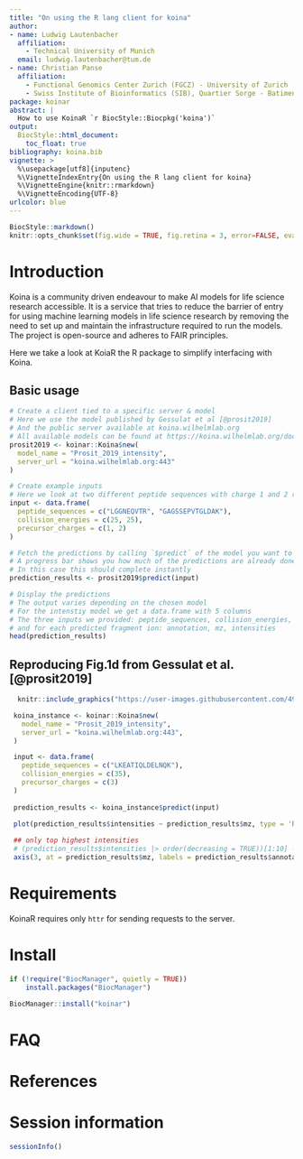 ```yaml
---
title: "On using the R lang client for koina"
author:
- name: Ludwig Lautenbacher
  affiliation:
    - Technical University of Munich
  email: ludwig.lautenbacher@tum.de
- name: Christian Panse
  affiliation:
    - Functional Genomics Center Zurich (FGCZ) - University of Zurich | ETH Zurich, Winterthurerstrasse 190, CH-8057 Zurich, Switzerland
    - Swiss Institute of Bioinformatics (SIB), Quartier Sorge - Batiment Amphipole, CH-1015 Lausanne, Switzerland
package: koinar
abstract: |
  How to use KoinaR `r BiocStyle::Biocpkg('koina')`
output:
  BiocStyle::html_document:
    toc_float: true
bibliography: koina.bib
vignette: >
  %\usepackage[utf8]{inputenc}
  %\VignetteIndexEntry{On using the R lang client for koina}
  %\VignetteEngine{knitr::rmarkdown}
  %\VignetteEncoding{UTF-8}
urlcolor: blue
---
```


```r
BiocStyle::markdown()
knitr::opts_chunk$set(fig.wide = TRUE, fig.retina = 3, error=FALSE, eval=TRUE)
```

# Introduction
Koina is a community driven endeavour to make AI models for life science research accessible. It is a service that tries to reduce the barrier of entry for using machine learning models in life science research by removing the need to set up and maintain the infrastructure required to run the models. The project is open-source and adheres to FAIR principles.

Here we take a look at KoiaR the R package to simplify interfacing with Koina. 

## Basic usage
```r
# Create a client tied to a specific server & model
# Here we use the model published by Gessulat et al [@prosit2019]
# And the public server available at koina.wilhelmlab.org
# All available models can be found at https://koina.wilhelmlab.org/docs
prosit2019 <- koinar::Koina$new(
  model_name = "Prosit_2019_intensity",
  server_url = "koina.wilhelmlab.org:443"
)

# Create example inputs
# Here we look at two different peptide sequences with charge 1 and 2 respectively
input <- data.frame(
  peptide_sequences = c("LGGNEQVTR", "GAGSSEPVTGLDAK"),
  collision_energies = c(25, 25),
  precursor_charges = c(1, 2)
)

# Fetch the predictions by calling `$predict` of the model you want to use
# A progress bar shows you how much of the predictions are already done
# In this case this should complete instantly
prediction_results <- prosit2019$predict(input)

# Display the predictions
# The output varies depending on the chosen model
# For the intenstiy model we get a data.frame with 5 columns 
# The three inputs we provided: peptide_sequences, collision_energies, precursor_charges 
# and for each predicted fragment ion: annotation, mz, intensities
head(prediction_results)
```


## Reproducing Fig.1d from Gessulat et al. [@prosit2019]

```r
  knitr::include_graphics("https://user-images.githubusercontent.com/4901987/237583247-a948ceb3-b525-4c30-b701-218346a30cf6.jpg")
```

```r
 koina_instance <- koinar::Koina$new(
   model_name = "Prosit_2019_intensity",
   server_url = "koina.wilhelmlab.org:443",
 )

 input <- data.frame(
   peptide_sequences = c("LKEATIQLDELNQK"),
   collision_energies = c(35),
   precursor_charges = c(3)
 )
 
 prediction_results <- koina_instance$predict(input)
 
 plot(prediction_results$intensities ~ prediction_results$mz, type = 'h')

 ## only top highest intensities
 # (prediction_results$intensities |> order(decreasing = TRUE))[1:10] -> idx
 axis(3, at = prediction_results$mz, labels = prediction_results$annotation)
```


# Requirements
KoinaR requires only `httr` for sending requests to the server.

# Install
```r
if (!require("BiocManager", quietly = TRUE))
    install.packages("BiocManager")

BiocManager::install("koinar")
```

# FAQ

# References {-}

# Session information {-}
```r
sessionInfo()
```
